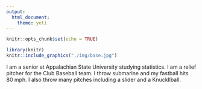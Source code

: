 ```yaml
---
output: 
  html_document:
    theme: yeti
---
```




```r
knitr::opts_chunk$set(echo = TRUE)
```

```r
library(knitr)
knitr::include_graphics("./img/base.jpg")
```

I am a senior at Appalachian State University studying statistics. I am a relief pitcher for the Club Baseball team. I throw submarine and my fastball hits 80 mph. I also throw many pitches including a slider and a Knuckllball.
